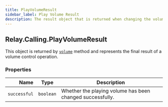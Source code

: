 ```yaml
---
title: PlayVolumeResult
sidebar_label: Play Volume Result
description: The result object that is returned when changing the volume of a call.
---
```


[link]: /sdks/realtime-sdk/v2/language/golang/calling/actions/play

## Relay.Calling.PlayVolumeResult

This object is returned by [`volume`][link] method and represents the final result of a volume control operation.


### Properties

| Name | Type | Description |
| -: | - | - |
| `successful` | `boolean` | Whether the playing volume has been changed successfully. |
